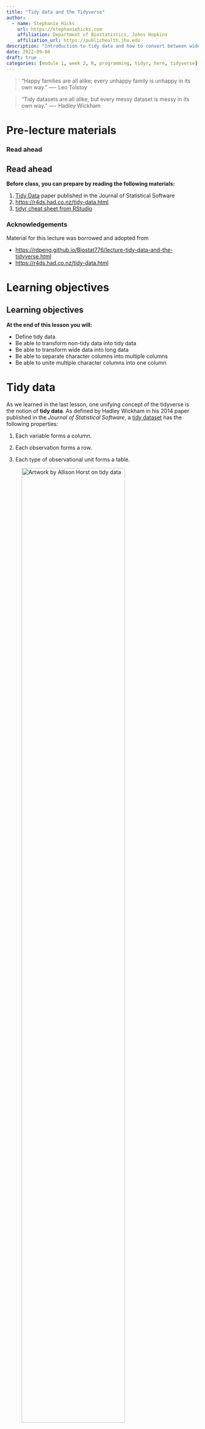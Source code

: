 ```yaml
---
title: "Tidy data and the Tidyverse"
author: 
  - name: Stephanie Hicks
    url: https://stephaniehicks.com
    affiliation: Department of Biostatistics, Johns Hopkins
    affiliation_url: https://publichealth.jhu.edu
description: "Introduction to tidy data and how to convert between wide and long data with the tidyr R package"
date: 2022-09-08
draft: true
categories: [module 1, week 2, R, programming, tidyr, here, tidyverse]
---
```


<!-- Add interesting quote -->

> "Happy families are all alike; every unhappy family is unhappy in its own way." ---- Leo Tolstoy

> "Tidy datasets are all alike, but every messy dataset is messy in its own way." ---- Hadley Wickham

# Pre-lecture materials


### Read ahead

::: callout-note
## Read ahead

**Before class, you can prepare by reading the following materials:**

1.  [Tidy Data](https://www.jstatsoft.org/article/view/v059i10) paper published in the Journal of Statistical Software
2.  <https://r4ds.had.co.nz/tidy-data.html>
3.  [tidyr cheat sheet from RStudio](http://www.rstudio.com/wp-content/uploads/2015/02/data-wrangling-cheatsheet.pdf)
:::

### Acknowledgements

Material for this lecture was borrowed and adopted from

-   <https://rdpeng.github.io/Biostat776/lecture-tidy-data-and-the-tidyverse.html>
-   <https://r4ds.had.co.nz/tidy-data.html>

# Learning objectives

::: callout-note
# Learning objectives

**At the end of this lesson you will:**

-   Define tidy data
-   Be able to transform non-tidy data into tidy data
-   Be able to transform wide data into long data
-   Be able to separate character columns into multiple columns
-   Be able to unite multiple character columns into one column
:::

# Tidy data

As we learned in the last lesson, one unifying concept of the tidyverse is the notion of **tidy data**. As defined by Hadley Wickham in his 2014 paper published in the *Journal of Statistical Software*, a [tidy dataset](https://www.jstatsoft.org/article/view/v059i10) has the following properties:

1.  Each variable forms a column.

2.  Each observation forms a row.

3.  Each type of observational unit forms a table.

![Artwork by Allison Horst on tidy data](https://github.com/allisonhorst/stats-illustrations/raw/main/rstats-artwork/tidydata_1.jpg){width="80%"}

\[**Source**: [Artwork by Allison Horst](https://github.com/allisonhorst/stats-illustrations)\]

The purpose of defining tidy data is to highlight the fact that *most data do not start out life as tidy*. In fact, much of the work of data analysis may involve simply making the data tidy (at least this has been our experience). Once a dataset is tidy, it can be used as input into a variety of other functions that may transform, model, or visualize the data.

As a quick example, consider the following data illustrating religion and income survey data with the number of respondees with income range in column name. This is in a classic table format:

```r
library(tidyr)
relig_income
```

While this format is canonical and is useful for quickly observing the relationship between multiple variables, it is not tidy. This format violates the tidy form because there are variables in the columns. In this case the variables are religion, income bracket, and the number of respondents, which is the third variable, is presented inside the table.

Converting this data to tidy format would give us

```r
library(tidyverse)

relig_income %>%
  pivot_longer(-religion, names_to = "income", values_to = "respondents") %>%
  mutate(religion = factor(religion), income = factor(income))
```

Some of these functions you have seen before, others might be new to you. Let's talk about each one in the context of the Tidyverse package.

# The "Tidyverse"

There are a number of R packages that take advantage of the tidy data form and can be used to do interesting things with data. Many (but not all) of these packages are written by Hadley Wickham and the collection of packages is sometimes referred to as the "tidyverse" because of their dependence on and presumption of tidy data. "Tidyverse" packages include:

-   [ggplot2](https://cran.r-project.org/package=ggplot2): a plotting system based on the grammar of graphics

-   [magrittr](https://cran.r-project.org/package=magrittr%22): defines the `%>%` operator for chaining functions together in a series of operations on data

-   [dplyr](https://cran.r-project.org/package=dplyr): a suite of (fast) functions for working with data frames

-   [tidyr](https://cran.r-project.org/package=tidyr): easily tidy data with `pivot_wider()` and `pivot_longer()` functions (also `separate()` and `unite()`)

We will be using these packages quite a bit this week.

The "tidyverse" package can be used to install all of the packages in the tidyverse at once. For example, instead of starting an R script with this:

```r
library(dplyr)
library(tidyr)
library(readr)
library(ggplot2)
```

You can start with this:

```r
library(tidyverse)
```

In the code above, let's talk about what we did using the `pivot_longer()` function. We will also talk about `pivot_wider()`.

### `pivot_longer()` and `pivot_wider()`

The `tidyr` package includes functions to transfer a data frame between *long* and *wide*.

-   **Wide format** data tends to have different attributes or variables describing an observation placed in separate columns.
-   **Long format** data tends to have different attributes encoded as levels of a single variable, followed by another column that contains tha values of the observation at those different levels.

In the section above, we showed an example that used `pivot_longer()` to convert data into a tidy format.

The key problem with the tidyness of the data is that the income variables are not in their own columns, but rather are embedded in the structure of the columns.

To fix this, you can use the `pivot_longer()` function to gather values spread across several columns into a single column, with the column names gathered into an `income` column. When gathering, exclude any columns that you do not want "gathered" (`religion` in this case) by including the column names with a the minus sign in the `pivot_longer()` function. For example:

```r
# Gather everything EXCEPT religion to tidy data
relig_income %>%
  pivot_longer(-religion, names_to = "income", values_to = "respondents")
```

Even if your data is in a tidy format, `pivot_longer()` is occasionally useful for pulling data together to take advantage of faceting, or plotting separate plots based on a grouping variable. We will talk more about that in a future lecture.

The `pivot_wider()` function is less commonly needed to tidy data. It can, however, be useful for creating summary tables. For example, you use the `summarize()` function in `dplyr` to summarize the total number of respondents per income category.

```r
relig_income %>%
  pivot_longer(-religion, names_to = "income", values_to = "respondents") %>%
  mutate(religion = factor(religion), income = factor(income)) %>% 
  group_by(income) %>% 
  summarize(total_respondents = sum(respondents)) %>%
  pivot_wider(names_from = "income", 
              values_from = "total_respondents") %>%
  knitr::kable()
```

Notice in this example how `pivot_wider()` has been used at the very end of the code sequence to convert the summarized data into a shape that offers a better tabular presentation for a report. In the `pivot_wider()` call, you first specify the name of the column to use for the new column names (`income` in this example) and then specify the column to use for the cell values (`total_respondents` here).

::: callout-note
### Example

Let's try another dataset. This data contain an excerpt of the [Gapminder data](https://cran.r-project.org/web/packages/gapminder/README.html#gapminder) on life expectancy, GDP per capita, and population by country.

```r
library(gapminder)
gapminder
```

If we wanted to make `lifeExp`, `pop` and `gdpPercap` (all measurements that we observe) go from a wide table into a long table, what would we do?

```r
# try it yourself

```
:::

::: callout-note
### Example

One more! Try using `pivot_longer()` to convert the the following data that contains made-up revenues for three companies by quarter for years 2006 to 2009.

Afterward, use `group_by()` and `summarize()` to calculate the average revenue for each company across all years and all quarters.

**Bonus**: Calculate a mean revenue for each company AND each year (averaged across all 4 quarters).

```r
df <- tibble(
  "company" = rep(1:3, each=4), 
  "year"  = rep(2006:2009, 3),
  "Q1"    = sample(x = 0:100, size = 12),
  "Q2"    = sample(x = 0:100, size = 12),
  "Q3"    = sample(x = 0:100, size = 12),
  "Q4"    = sample(x = 0:100, size = 12),
)
df
```

```r
# try it yourself 

```
:::

### `separate()` and `unite()`

The same `tidyr` package also contains two useful functions:

-   `unite()`: combine contents of two or more columns into a single column
-   `separate()`: separate contents of a column into two or more columns

First, we combine the first three columns into one new column using `unite()`.

```r
gapminder %>% 
  unite(col="country_continent_year", country:year, sep="_")
```

Next, we show how to separate the columns into three separate columns using `separate()` using the `col`, `into` and `sep` arguments.

```r
gapminder %>% 
  unite(col="country_continent_year", country:year, sep="_") %>% 
  separate(col="country_continent_year", into=c("country", "continent", "year"), sep="_")
```

# Post-lecture materials

### Final Questions

Here are some post-lecture questions to help you think about the material discussed.

::: callout-note
### Questions

1.  Using prose, describe how the variables and observations are organised in a tidy dataset versus an non-tidy dataset.

2.  What do the extra and fill arguments do in `separate()`? Experiment with the various options for the following two toy datasets.

```r
tibble(x = c("a,b,c", "d,e,f,g", "h,i,j")) %>% 
  separate(x, c("one", "two", "three"))

tibble(x = c("a,b,c", "d,e", "f,g,i")) %>% 
  separate(x, c("one", "two", "three"))
```

3.  Both `unite()` and `separate()` have a remove argument. What does it do? Why would you set it to FALSE?

4.  Compare and contrast `separate()` and `extract()`. Why are there three variations of separation (by position, by separator, and with groups), but only one `unite()`?
:::

### Additional Resources

::: callout-tip
-   [Tidy Data](https://www.jstatsoft.org/article/view/v059i10) paper published in the Journal of Statistical Software
-   https://r4ds.had.co.nz/tidy-data.html
-   [tidyr cheat sheet from RStudio](http://www.rstudio.com/wp-content/uploads/2015/02/data-wrangling-cheatsheet.pdf)
:::

## rtistry

```r
#| label: flametree
#| echo: false
#| fig-cap-location: "top"

```

\[Add here.\]
